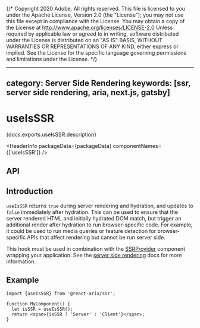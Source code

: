 {/* Copyright 2020 Adobe. All rights reserved.
This file is licensed to you under the Apache License, Version 2.0 (the "License");
you may not use this file except in compliance with the License. You may obtain a copy
of the License at http://www.apache.org/licenses/LICENSE-2.0
Unless required by applicable law or agreed to in writing, software distributed under
the License is distributed on an "AS IS" BASIS, WITHOUT WARRANTIES OR REPRESENTATIONS
OF ANY KIND, either express or implied. See the License for the specific language
governing permissions and limitations under the License. */}



---
category: Server Side Rendering
keywords: [ssr, server side rendering, aria, next.js, gatsby]
---

# useIsSSR

<p>{docs.exports.useIsSSR.description}</p>

<HeaderInfo
  packageData={packageData}
  componentNames={['useIsSSR']} />

## API

<FunctionAPI function={docs.exports.useIsSSR} links={docs.links} />

## Introduction

`useIsSSR` returns `true` during server rendering and hydration, and updates to `false`
immediately after hydration. This can be used to ensure that the server rendered HTML
and initially hydrated DOM match, but trigger an additional render after hydration to
run browser-specific code. For example, it could be used to run media queries or feature
detection for browser-specific APIs that affect rendering but cannot be run server side.

This hook must be used in combination with the [SSRProvider](SSRProvider.html) component
wrapping your application. See the [server side rendering](ssr.html) docs for more information.

## Example

```tsx
import {useIsSSR} from '@react-aria/ssr';

function MyComponent() {
  let isSSR = useIsSSR();
  return <span>{isSSR ? 'Server' : 'Client'}</span>;
}
```
